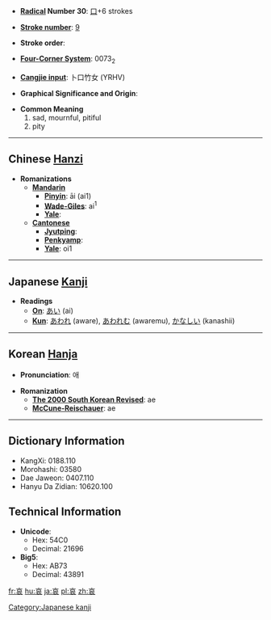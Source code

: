 * '''[[Wiktionary:Chinese radical index| Radical]] Number 30''': [[Wiktionary:Chinese radical index 口|口]]+6 strokes

* '''[[Wiktionary:Chinese total strokes index|Stroke number]]''': [[Wiktionary:Chinese total strokes index 9|9]]

* '''Stroke order''': 

* '''[[Wiktionary:Chinese four corner index|Four-Corner System]]''': 0073<sub>2</sub>

* '''[[Wiktionary:Chinese Cangjie index|Cangjie input]]''': 卜口竹女 (YRHV)

* '''Graphical Significance and Origin''': 

* '''Common Meaning'''
*#sad, mournful, pitiful
*# pity


----

== Chinese [[Hanzi]] ==

* '''Romanizations'''
** '''[[Mandarin]]'''
*** '''[[Pinyin]]''': āi (ai1)
*** '''[[Wade-Giles]]''': ai<sup>1</sup>
*** '''[[Yale]]''': 
** '''[[Cantonese]]'''
*** '''[[Jyutping]]''':
*** '''[[Penkyamp]]''': 
*** '''[[Yale]]''': oi1


----

== Japanese [[Kanji]] ==

* '''Readings'''
** '''[[On]]''': [[あい]] (ai)
** '''[[Kun]]''': [[あわれ]] (aware), [[あわれむ]] (awaremu), [[かなしい]] (kanashii)


----

== Korean [[Hanja]] ==

* '''Pronunciation''': 애

* '''Romanization'''
** '''[[The 2000 South Korean Revised Romanization|The 2000 South Korean Revised]]''': ae
** '''[[McCune-Reischauer]]''': ae

----

== Dictionary Information ==

* KangXi: 0188.110
* Morohashi: 03580
* Dae Jaweon: 0407.110
* Hanyu Da Zidian: 10620.100

== Technical Information ==

* '''Unicode''':
** Hex: 54C0
** Decimal: 21696
* '''Big5''':
** Hex: AB73
** Decimal: 43891

[[Category:Japanese kanji]]

[[fr:哀]]
[[hu:哀]]
[[ja:哀]]
[[pl:哀]]
[[zh:哀]]